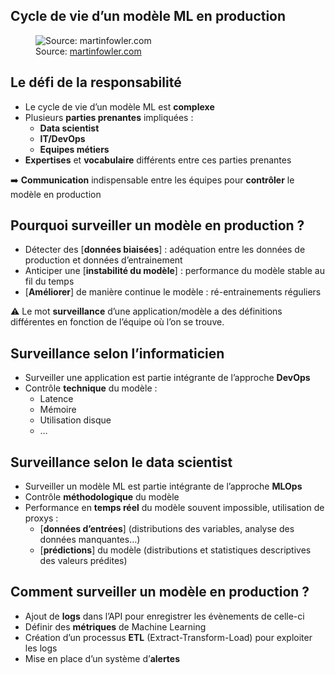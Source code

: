 ## Cycle de vie d'un modèle ML en production

![Source: [martinfowler.com](martinfowler.com)](../img/ML-model-lifecycle.png){fig-align="center"}

## Le défi de la responsabilité {.nonincremental}

- Le cycle de vie d'un modèle ML est [**complexe**]{.orange}
- Plusieurs [**parties prenantes**]{.orange} impliquées :
    - [**Data scientist**]{.blue2}
    - [**IT/DevOps**]{.blue2}
    - [**Equipes métiers**]{.blue2}

- [**Expertises**]{.orange} et [**vocabulaire**]{.orange} différents entre ces parties prenantes

➡️ [**Communication**]{.orange} indispensable entre les équipes pour [**contrôler**]{.orange} le modèle en production

## Pourquoi surveiller un modèle en production ?

- Détecter des [**données biaisées**] : adéquation entre les données de production et données d'entrainement
- Anticiper une [**instabilité du modèle**] : performance du modèle stable au fil du temps
- [**Améliorer**] de manière continue le modèle : ré-entrainements réguliers

⚠️ Le mot [**surveillance**]{.red2} d'une application/modèle a des définitions différentes en fonction de l'équipe où l'on se trouve.

## Surveillance selon l'informaticien

- Surveiller une application est partie intégrante de l'approche [**DevOps**]{.orange}
- Contrôle [**technique**]{.orange} du modèle :
    - Latence
    - Mémoire
    - Utilisation disque
    - ...

## Surveillance selon le data scientist

- Surveiller un modèle ML est partie intégrante de l'approche [**MLOps**]{.orange}
- Contrôle [**méthodologique**]{.orange} du modèle
- Performance en [**temps réel**]{.orange} du modèle souvent impossible, utilisation de proxys :
    - [**données d'entrées**] (distributions des variables, analyse des données manquantes...)
    - [**prédictions**] du modèle (distributions et statistiques descriptives des valeurs prédites)

## Comment surveiller un modèle en production ?

- Ajout de [**logs**]{.orange} dans l'API pour enregistrer les évènements de celle-ci
- Définir des [**métriques**]{.orange} de Machine Learning
- Création d'un processus [**ETL**]{.orange} (Extract-Transform-Load) pour exploiter les logs
- Mise en place d'un système d'[**alertes**]{.orange}

